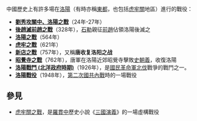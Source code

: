 中國歷史上有許多場在[[洛陽|洛陽]]（有時亦稱[[東都|東都]]，也包括[[虎牢關|虎牢關]]地區）進行的戰役：

*'''[[劉秀攻關中、洛陽之戰|劉秀攻關中、洛陽之戰]]'''（24年-27年）
*'''[[後趙滅前趙之戰|後趙滅前趙之戰]]'''（328年），[[石勒|石勒]]親征[[前趙|前趙]]佔領洛陽後滅之
*'''[[洛陽之戰|洛陽之戰]]'''（564年）
*'''[[虎牢之戰|虎牢之戰]]'''（621年）
*'''[[新店之戰|新店之戰]]'''（757年），又稱'''唐收复洛阳之战'''
*'''[[昭覺寺之戰|昭覺寺之戰]]'''（762年），唐軍在洛陽近郊昭覺寺擊敗[[史朝義|史朝義]]，收復洛陽
*'''[[洛陽戰鬥_(北洋政府時期)|洛陽戰鬥 (北洋政府時期)]]'''（1926年），是[[國民革命軍北伐|國民革命軍北伐]]戰爭的戰鬥之一。
*'''[[洛陽戰役|洛陽戰役]]'''（1948年），[[第二次國共內戰|第二次國共內戰]]時的一場戰役

== 參見 ==
*[[虎牢關之戰|虎牢關之戰]]，是[[羅貫中|羅貫中]]歷史小說《[[三國演義|三國演義]]》的一場虛構戰役

{{Disambiguation|Cat=四字中国战事消歧义}}